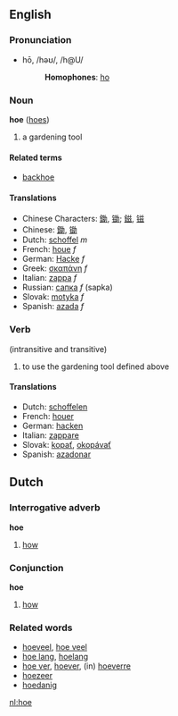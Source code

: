 ==English==
===Pronunciation===
*hō, /həʊ/, /h@U/
*:'''Homophones''': [[ho]]

===Noun===
'''hoe''' ([[hoes]])

# a gardening tool

====Related terms====
*[[backhoe]]

====Translations====
*Chinese Characters: [[鋤]], [[锄]]; [[鎡]], [[镃]]
*Chinese: [[鋤]], [[锄]]
*Dutch: [[schoffel]] ''m''
*French: [[houe]] ''f''
*German: [[Hacke]] ''f''
*Greek: [[σκαπάνη]] ''f''
*Italian: [[zappa]] ''f''
*Russian: [[сапка]] ''f'' (sapka)
*Slovak: [[motyka]] ''f''
*Spanish: [[azada]] ''f''

===Verb===
{{en-infl-reg-vowel-e|ho|e|}}
(intransitive and transitive)

# to use the gardening tool defined above

====Translations====
*Dutch: [[schoffelen]]
*French: [[houer]]
*German: [[hacken]]
*Italian: [[zappare]]
*Slovak: [[kopať]], [[okopávať]]
*Spanish: [[azadonar]]

==Dutch==
===Interrogative adverb===
'''hoe'''

# [[how]]

===Conjunction===
'''hoe'''

# [[how]]

===Related words===
*[[hoeveel]], [[hoe veel]]
*[[hoe lang]], [[hoelang]]
*[[hoe ver]], [[hoever]], (in) [[hoeverre]]
*[[hoezeer]]
*[[hoedanig]]

[[nl:hoe]]